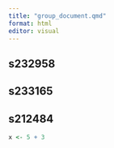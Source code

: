 ```yaml
---
title: "group_document.qmd"
format: html
editor: visual
---
```


## s232958

## s233165

## s212484

```r
x <- 5 + 3
```
